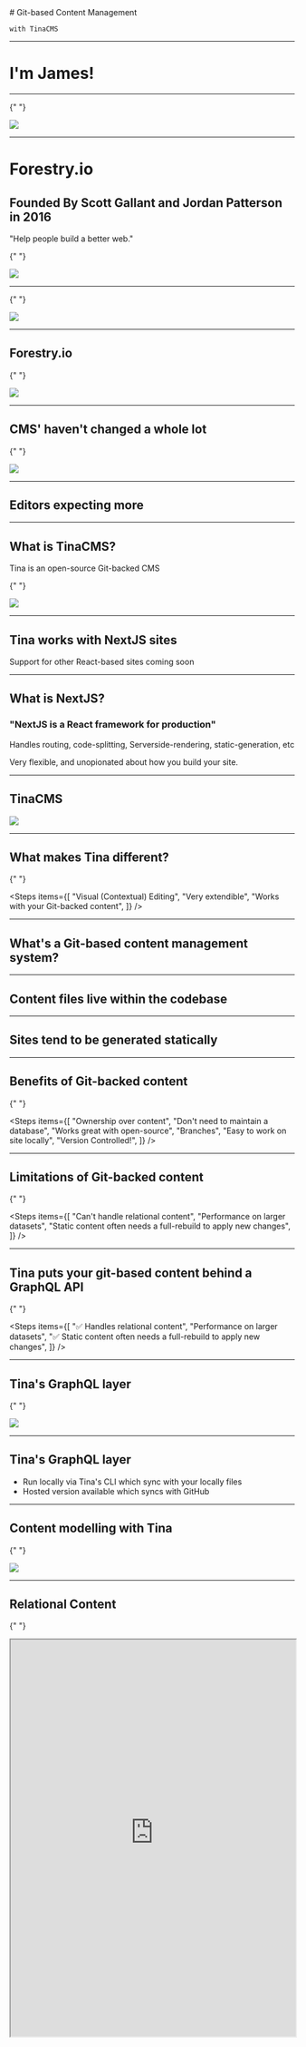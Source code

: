 <SlidePage>
  <Cover>
    # Git-based Content Management

    with TinaCMS

  </Cover>

---

# I'm James!

---

{" "}

<img src="http://mightypebble.com/wp-content/uploads/2017/03/bots-clear.gif" />

---

# Forestry.io

## Founded By Scott Gallant and Jordan Patterson in 2016

"Help people build a better web."

{" "}

<img src="https://forestry.io/img/story-photo.jpg" />

---

{" "}

<img src="/img/mightypebble.png" />

---

## Forestry.io

{" "}

<img src="https://res.cloudinary.com/forestry-io/image/fetch/c_limit,dpr_auto,f_auto,q_80,w_1205/https://forestry.io/uploads/2018/12/draft-post-editor.png" />

---

## CMS' haven't changed a whole lot

{" "}

<img src="https://i0.wp.com/wordpress.org/support/files/2018/10/add-new-post.png?resize=1275%2C876&ssl=1" />

---

## Editors expecting more

---

## What is TinaCMS?

Tina is an open-source Git-backed CMS

{" "}

<img src="https://final-form.github.io/final-form/users/tinacms.svg" />

---

## Tina works with NextJS sites

Support for other React-based sites coming soon

---

## What is NextJS?

### "NextJS is a React framework for production"

Handles routing, code-splitting, Serverside-rendering, static-generation, etc

Very flexible, and unopionated about how you build your site.

---

## TinaCMS

<img src="https://res.cloudinary.com/forestry-demo/image/upload/v1619023278/tina-cms-visual-editing.gif" />

---

## What makes Tina different?

{" "}

<Steps
  items={[
    "Visual (Contextual) Editing",
    "Very extendible",
    "Works with your Git-backed content",
  ]}
/>

---

## What's a Git-based content management system?

---

## Content files live within the codebase

---

## Sites tend to be generated statically

---

## Benefits of Git-backed content

{" "}

<Steps
  items={[
    "Ownership over content",
    "Don't need to maintain a database",
    "Works great with open-source",
    "Branches",
    "Easy to work on site locally",
    "Version Controlled!",
  ]}
/>

---

## Limitations of Git-backed content

{" "}

<Steps
  items={[
    "Can't handle relational content",
    "Performance on larger datasets",
    "Static content often needs a full-rebuild to apply new changes",
  ]}
/>

---

## Tina puts your git-based content behind a GraphQL API

{" "}

<Steps
  items={[
    "✅ Handles relational content",
    "Performance on larger datasets",
    "✅ Static content often needs a full-rebuild to apply new changes",
  ]}
/>

---

## Tina's GraphQL layer

{" "}

<img src="https://res.cloudinary.com/forestry-demo/image/upload/v1642520508/graphql-query-example.png" />

---

## Tina's GraphQL layer

- Run locally via Tina's CLI which sync with your locally files
- Hosted version available which syncs with GitHub

---

## Content modelling with Tina

{" "}

<img src="/img/schema.png" />

---

## Relational Content

{" "}

<iframe
  src="https://tina-gql-playground.vercel.app/iframe/reference"
  width="100%"
  height="700px"
/>

---

## Performance on larger datasets: Tina Cloud's data-layer

{" "}

<img src="https://tina.io/img/cloud-dashboard.png" />

---

## "Static content often needs a full-rebuild to apply new changes"

### No longer an issue thanks to:

{" "}

<Steps items={["Incremental Static Regeneration (ISR)", "Read-only tokens"]} />

---

## Incremental Static Regeneration (ISR)

- Feature in NextJS
- Allows your pages to be generated dynamically as-needed.

---

- Run at build-time (statically) and at run-time (serverside rendering)

{" "}

<img src="/img/isr-next.png" />

---

# ISR with Tina

- At build time, generate pages from local files
- At runtime time, generate pages from Tina's content API (through GitHub)

---

## This slideshow brought to you by TinaCMS

Theme by: @whoisryosuke

---

## Thank you!

https://johalloran.dev

https://tina.io

{" "}

<img src="https://mightypebble.com/wp-content/uploads/2015/08/SelfAvatar307.png" />

---

</SlidePage>
